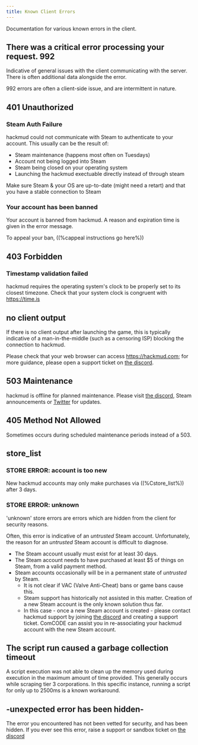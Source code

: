 ```yaml
---
title: Known Client Errors
---
```


Documentation for various known errors in the client.

## There was a critical error processing your request. 992

Indicative of general issues with the client communicating with the server. There is often additional data alongside the error.

992 errors are often a client-side issue, and are intermittent in nature.

## 401 Unauthorized

### Steam Auth Failure

hackmud could not communicate with Steam to authenticate to your account. This usually can be the result of:

- Steam maintenance (happens most often on Tuesdays)
- Account not being logged into Steam
- Steam being closed on your operating system
- Launching the hackmud exectuable directly instead of through steam

Make sure Steam & your OS are up-to-date (might need a retart) and that you have a stable connection to Steam

### Your account has been banned

Your account is banned from hackmud. A reason and expiration time is given in the error message.

To appeal your ban, ((%cappeal instructions go here%))

## 403 Forbidden

### Timestamp validation failed

hackmud requires the operating system's clock to be properly set to its closest timezone. Check that your system clock is congruent with https://time.is

## no client output

If there is no client output after launching the game, this is typically indicative of a man-in-the-middle (such as a censoring ISP) blocking the connection to hackmud.

Please check that your web browser can access https://hackmud.com; for more guidance, please open a support ticket on [the discord](https://discord.gg/QRTXHaz).

## 503 Maintenance

hackmud is offline for planned maintenance. Please visit [the discord](https://discord.gg/QRTXHaz), Steam announcements or [Twitter](https://x.com/hackmudgame) for updates.

## 405 Method Not Allowed

Sometimes occurs during scheduled maintenance periods instead of a 503.

## store_list

### STORE ERROR: account is too new

New hackmud accounts may only make purchases via ((%Cstore_list%)) after 3 days.

### STORE ERROR: unknown

'unknown' store errors are errors which are hidden from the client for security reasons.

Often, this error is indicative of an _untrusted_ Steam account. Unfortunately, the reason for an _untrusted_ Steam account is difficult to diagnose.

- The Steam account usually must exist for at least 30 days.
- The Steam account needs to have purchased at least $5 of things on Steam, from a valid payment method.
- Steam accounts occasionally will be in a permanent state of _untrusted_ by Steam.
  - It is not clear if VAC (Valve Anti-Cheat) bans or game bans cause this.
  - Steam support has historically not assisted in this matter. Creation of a new Steam account is the only known solution thus far.
  - In this case - once a new Steam account is created - please contact hackmud support by joining [the discord](https://discord.gg/QRTXHaz) and creating a support ticket. ComCODE can assist you in re-associating your hackmud account with the new Steam account.

## The script run caused a garbage collection timeout

A script execution was not able to clean up the memory used during execution in the maximum amount of time provided. This generally occurs while scraping tier 3 corporations. In this specific instance, running a script for only up to 2500ms is a known workaround.

## -unexpected error has been hidden-

The error you encountered has not been vetted for security, and has been hidden. If you ever see this error, raise a support or sandbox ticket on [the discord](https://discord.gg/QRTXHaz)
